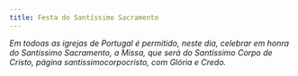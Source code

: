 ```yaml
---
title: Festa do Santíssimo Sacramento
---
```


<em>
  Em todoas as igrejas de Portugal é permitido, neste dia, celebrar em honra do
  Santíssimo Sacramento, a Missa, que será do Santíssimo Corpo de Cristo, página
  santissimocorpocristo, com Glória e Credo.
</em>
